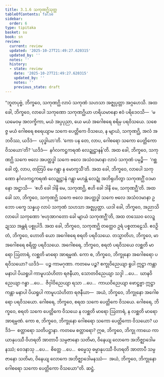```yaml
---
title: 3.1.6 သကုဏဂ္ဃိသုတ္တ
tableOfContents: false
sidebar:
  order: 6
type: tipitaka
basket: su
book: sn
review:
  current: review
  updated: '2025-10-27T21:49:27.620315'
  updated_by: ''
  notes: ''
  history:
  - state: review
    date: '2025-10-27T21:49:27.620315'
    updated_by: ''
    notes: ''
    previous_state: draft
---
```



<ReviewStatus review={frontmatter.review} showDetails={true} />

<HypothesisAnnotation frontmatter={frontmatter} />

<DynamicBreadcrumb />

<Division number="372" book="sn" e="ch" v="18" p="334">

<Paragraph number="771" book="sn">
“ဘူတပုဗ္ဗံ, ဘိက္ခဝေ, သကုဏဂ္ဃိ လာပံ သကုဏံ သဟသာ အဇ္ဈပ္ပတ္တာ အဂ္ဂဟေသိ. အထ ခေါ, ဘိက္ခဝေ, လာပေါ သကုဏော သကုဏဂ္ဃိယာ ဟရိယမာနော ဧဝံ ပရိဒေဝသိ—  ‘မယမေဝမှ အလက္ခိကာ, မယံ အပ္ပပုညာ, ယေ မယံ အဂေါစရေ စရိမှ ပရဝိသယေ. သစေဇ္ဇ မယံ ဂေါစရေ စရေယျာမ သကေ ပေတ္တိကေ ဝိသယေ, န မျာယံ, သကုဏဂ္ဃိ, အလံ အဘဝိဿ, ယဒိဒံ—  ယုဒ္ဓါယာ’တိ. ‘ကော ပန တေ, လာပ, ဂေါစရော သကော ပေတ္တိကော ဝိသယော’တိ? ‘ယဒိဒံ—  နင်္ဂလကဋ္ဌကရဏံ လေဍ္ဍုဋ္ဌာနန်’တိ. အထ ခေါ, ဘိက္ခဝေ, သကုဏဂ္ဃိ သကေ ဗလေ အပတ္ထဒ္ဓါ သကေ ဗလေ အသံဝဒမာနာ လာပံ သကုဏံ ပမုဉ္စိ—  ‘ဂစ္ဆ ခေါ တွံ, လာပ, တတြပိ မေ ဂန္တွာ န မောက္ခသီ’တိ.
</Paragraph>

<Paragraph number="772" book="sn">
အထ ခေါ, ဘိက္ခဝေ, လာပေါ သကုဏော နင်္ဂလကဋ္ဌကရဏံ လေဍ္ဍုဋ္ဌာနံ ဂန္တွာ မဟန္တံ လေဍ္ဍုံ အဘိရုဟိတွာ သကုဏဂ္ဃိံ ဝဒမာနော အဋ္ဌာသိ—  ‘ဧဟိ ခေါ ဒါနိ မေ, သကုဏဂ္ဃိ, ဧဟိ ခေါ ဒါနိ မေ, သကုဏဂ္ဃီ’တိ. အထ ခေါ သာ, ဘိက္ခဝေ, သကုဏဂ္ဃိ သကေ ဗလေ အပတ္ထဒ္ဓါ သကေ ဗလေ အသံဝဒမာနာ ဥဘော ပက္ခေ သန္နယှ လာပံ သကုဏံ သဟသာ အဇ္ဈပ္ပတ္တာ. ယဒါ ခေါ, ဘိက္ခဝေ, အညာသိ လာပေါ သကုဏော ‘ဗဟုအာဂတော ခေါ မျာယံ သကုဏဂ္ဃီ’တိ, အထ တဿေဝ လေဍ္ဍုဿ အန္တရံ ပစ္စုပါဒိ. အထ ခေါ, ဘိက္ခဝေ, သကုဏဂ္ဃိ တတ္ထေဝ ဥရံ ပစ္စတာဠေသိ. ဧဝဉှိ တံ, ဘိက္ခဝေ, ဟောတိ ယော အဂေါစရေ စရတိ ပရဝိသယေ.
</Paragraph>

<Paragraph number="773" book="sn">
တသ္မာတိဟ, ဘိက္ခဝေ, မာ အဂေါစရေ စရိတ္ထ ပရဝိသယေ. အဂေါစရေ, ဘိက္ခဝေ, စရတံ ပရဝိသယေ လစ္ဆတိ မာရော ဩတာရံ, လစ္ဆတိ မာရော အာရမ္မဏံ. ကော စ, ဘိက္ခဝေ, ဘိက္ခုနော အဂေါစရော ပရဝိသယော? ယဒိဒံ—  ပဉ္စ ကာမဂုဏာ. ကတမေ ပဉ္စ? စက္ခုဝိညေယျာ ရူပါ ဣဋ္ဌာ ကန္တာ မနာပါ ပိယရူပါ ကာမူပသံဟိတာ ရဇနီယာ, သောတဝိညေယျာ သဒ္ဒါ …ပေ…  ဃာနဝိညေယျာ ဂန္ဓာ …ပေ…  ဇိဝှါဝိညေယျာ ရသာ …ပေ…  ကာယဝိညေယျာ ဖောဋ္ဌဗ္ဗာ ဣဋ္ဌာ ကန္တာ မနာပါ ပိယရူပါ ကာမူပသံဟိတာ ရဇနီယာ—  အယံ, ဘိက္ခဝေ, ဘိက္ခုနော အဂေါစရော ပရဝိသယော.
</Paragraph>

<Paragraph number="774" book="sn">
ဂေါစရေ, ဘိက္ခဝေ, စရထ သကေ ပေတ္တိကေ ဝိသယေ. ဂေါစရေ, ဘိက္ခဝေ, စရတံ သကေ ပေတ္တိကေ ဝိသယေ န လစ္ဆတိ မာရော ဩတာရံ, န လစ္ဆတိ မာရော အာရမ္မဏံ. ကော စ, ဘိက္ခဝေ, ဘိက္ခုနော ဂေါစရော သကော ပေတ္တိကော ဝိသယော? ယဒိဒံ—  စတ္တာရော သတိပဋ္ဌာနာ. ကတမေ စတ္တာရော? ဣဓ, ဘိက္ခဝေ, ဘိက္ခု ကာယေ ကာယာနုပဿီ ဝိဟရတိ အာတာပီ သမ္ပဇာနော သတိမာ, ဝိနေယျ လောကေ အဘိဇ္ဈာဒေါမနဿံ; ဝေဒနာသု …ပေ…  စိတ္တေ …ပေ…  ဓမ္မေသု ဓမ္မာနုပဿီ ဝိဟရတိ အာတာပီ သမ္ပဇာနော သတိမာ, ဝိနေယျ လောကေ အဘိဇ္ဈာဒေါမနဿံ—  အယံ, ဘိက္ခဝေ, ဘိက္ခုနော ဂေါစရော သကော ပေတ္တိကော ဝိသယော”တိ.

</Paragraph>
</Division>

<Paragraph number="775" type="center" book="sn">
ဆဋ္ဌံ.
</Paragraph>